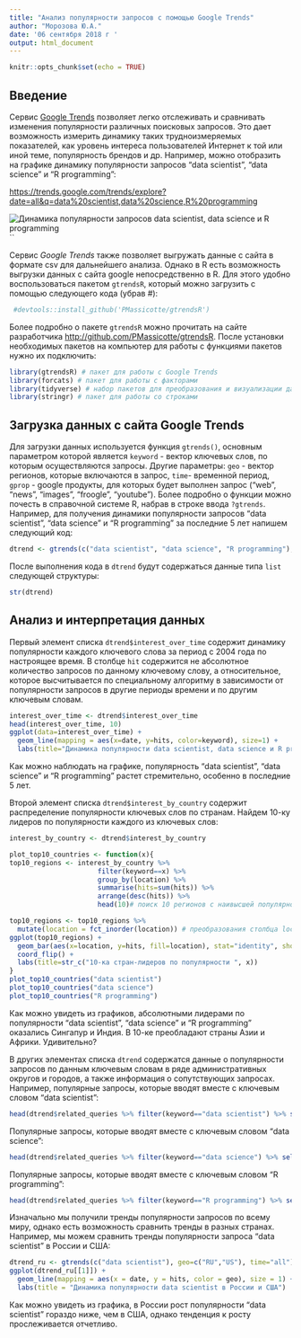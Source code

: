 ```yaml
---
title: "Анализ популярности запросов с помощью Google Trends"
author: "Морозова Ю.А."
date: '06 сентября 2018 г '
output: html_document
---
```


```r
knitr::opts_chunk$set(echo = TRUE)
```

## Введение

Сервис [Google Trends](http://www.google.com/trends) позволяет легко отслеживать и сравнивать изменения популярности различных поисковых запросов. Это дает возможность измерить динамику таких трудноизмеряемых показателей, как уровень интереса пользователей Интернет к той или иной теме, популярность брендов и др.
Например, можно отобразить на графике динамику популярности запросов "data scientist", "data science" и "R programming":

<https://trends.google.com/trends/explore?date=all&q=data%20scientist,data%20science,R%20programming>

![Динамика популярности запросов data scientist, data science и R programming](pics/trends.png)
``

Сервис *Google Trends* также позволяет выгружать данные с сайта в формате csv для дальнейшего анализа. Однако в R есть возможность выгрузки данных с сайта google непосредственно в R. Для этого удобно воспользоваться пакетом `gtrendsR`, который можно загрузить с помощью следующего кода (убрав #):

```r

 #devtools::install_github('PMassicotte/gtrendsR')

```

Более подробно о пакете `gtrendsR` можно прочитать на сайте разработчика <http://github.com/PMassicotte/gtrendsR>.
После установки необходимых пакетов на компьютер для работы с функциями пакетов нужно их подключить:

```r
library(gtrendsR) # пакет для работы с Google Trends
library(forcats) # пакет для работы с факторами
library(tidyverse) # набор пакетов для преобразования и визуализации данных
library(stringr) # пакет для работы со строками
```

## Загрузка данных с сайта Google Trends
Для загрузки данных используется функция `gtrends()`, основным параметром которой является `keyword` - вектор ключевых слов, по которым осуществляются запросы. Другие параметры: `geo` - вектор регионов, которые включаются в запрос, `time`- временной период, `gprop` - google продукты, для которых будет выполнен запрос ("web", "news", "images", "froogle", "youtube"). Более подробно о функции можно почесть в справочной системе R, набрав в строке ввода `?gtrends`. Например, для получения динамики популярности запросов "data scientist", "data science" и "R programming" за последние 5 лет напишем следующий код:

```r
dtrend <- gtrends(c("data scientist", "data science", "R programming"), time = "today+5-y")

```

После выполнения кода в `dtrend` будут содержаться данные типа `list` следующей структуры:

```r
str(dtrend)
```

## Анализ и интерпретация данных
Первый элемент списка `dtrend$interest_over_time` содержит динамику популярности каждого ключевого слова за период с 2004 года по настроящее время. В столбце `hit` содержится не абсолютное количество запросов по данному ключевому слову, а относительное, которое высчитывается по специальному алгоритму в зависимости от популярности запросов в другие периоды времени и по другим ключевым словам.

```r

interest_over_time <- dtrend$interest_over_time
head(interest_over_time, 10)
ggplot(data=interest_over_time) + 
  geom_line(mapping = aes(x=date, y=hits, color=keyword), size=1) +
  labs(title="Динамика популярности data scientist, data science и R programming")

```

Как можно наблюдать на графике, популярность "data scientist", "data science" и "R programming" растет стремительно, особенно в последние 5 лет.

Второй элемент списка `dtrend$interest_by_country` содержит распределение популярности ключевых слов по странам. Найдем 10-ку лидеров по популярности каждого из ключевых слов:

```r
interest_by_country <- dtrend$interest_by_country

plot_top10_countries <- function(x){
top10_regions <- interest_by_country %>% 
                      filter(keyword==x) %>% 
                      group_by(location) %>%
                      summarise(hits=sum(hits)) %>%
                      arrange(desc(hits)) %>%
                      head(10)# поиск 10 регионов с наивысшей популярностью запроса

top10_regions <- top10_regions %>% 
  mutate(location = fct_inorder(location)) # преобразования столбца location в фактор, чтобы на графике порядок отображения регионов был не в алфавитном порядке, а в соответствии с убывающими значениями hits
ggplot(top10_regions) + 
  geom_bar(aes(x=location, y=hits, fill=location), stat="identity", show.legend = FALSE) + 
  coord_flip() +
  labs(title=str_c("10-ка стран-лидеров по популярности ", x))
}
plot_top10_countries("data scientist")
plot_top10_countries("data science")
plot_top10_countries("R programming")

```

Как можно увидеть из графиков, абсолютными лидерами по популярности "data scientist", "data science" и "R programming" оказались Сингапур и Индия. В 10-ке преобладают страны Азии и Африки. Удивительно?

В других элементах списка `dtrend` содержатся данные о популярности запросов по данным ключевым словам в ряде административных округов и городов, а также информация о сопутствующих запросах. Например, популярные запросы, которые вводят вместе с ключевым словом "data scientist":

```r
head(dtrend$related_queries %>% filter(keyword=="data scientist") %>% select(subject, value), 10)
```

Популярные запросы, которые вводят вместе с ключевым словом "data science":

```r
head(dtrend$related_queries %>% filter(keyword=="data science") %>% select(subject, value), 10)
```

Популярные запросы, которые вводят вместе с ключевым словом "R programming":

```r
head(dtrend$related_queries %>% filter(keyword=="R programming") %>% select(subject, value), 10)
```

Изначально мы получили тренды популярности запросов по всему миру, однако есть возможность сравнить тренды в разных странах. Например, мы можем сравнить тренды популярности запроса "data scientist" в России и США:

```r
dtrend_ru <- gtrends(c("data scientist"), geo=c("RU","US"), time="all")
ggplot(dtrend_ru[[1]]) + 
  geom_line(mapping = aes(x = date, y = hits, color = geo), size = 1) +
  labs(title = "Динамика популярности data scientist в России и США")
```

Как можно увидеть из графика, в России рост популярности "data scientist" гораздо ниже, чем в США, однако тенденция к росту прослеживается отчетливо.